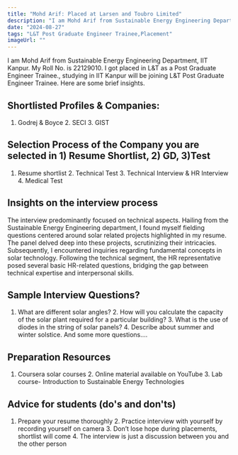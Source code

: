 ```yaml
---
title: "Mohd Arif: Placed at Larsen and Toubro Limited"
description: "I am Mohd Arif from Sustainable Energy Engineering Department, IIT Kanpur. My Roll No. is 22129010. I got placed in L&T as a Post Graduate Engineer Trainee.: L&T Post Graduate Engineer Trainee"
date: "2024-08-27"
tags: "L&T Post Graduate Engineer Trainee,Placement"
imageUrl: ""
---
```


I am Mohd Arif from Sustainable Energy Engineering Department, IIT Kanpur. My Roll No. is 22129010. I got placed in L&T as a Post Graduate Engineer Trainee., studying in IIT Kanpur will be joining L&T Post Graduate Engineer Trainee. Here are some brief insights. 

## Shortlisted Profiles & Companies:
1. Godrej & Boyce 2. SECI 3. GIST

## Selection Process of the Company you are selected in 1) Resume Shortlist, 2) GD, 3)Test
1. Resume shortlist 2. Technical Test 3. Technical Interview & HR Interview 4. Medical Test

##  Insights on the interview process
The interview predominantly focused on technical aspects. Hailing from the Sustainable Energy Engineering department, I found myself fielding questions centered around solar related projects highlighted in my resume. The panel delved deep into these projects, scrutinizing their intricacies. Subsequently, I encountered inquiries regarding fundamental concepts in solar technology. Following the technical segment, the HR representative posed several basic HR-related questions, bridging the gap between technical expertise and interpersonal skills.

## Sample Interview Questions? 
1. What are different solar angles? 2. How will you calculate the capacity of the solar plant required for a particular building? 3. What is the use of diodes in the string of solar panels? 4. Describe about summer and winter solstice. And some more questions….

## Preparation Resources
1. Coursera solar courses 2. Online material available on YouTube 3. Lab course- Introduction to Sustainable Energy Technologies

## Advice for students (do's and don'ts)
1. Prepare your resume thoroughly 2. Practice interview with yourself by recording yourself on camera 3. Don’t lose hope during placements, shortlist will come 4. The interview is just a discussion between you and the other person

